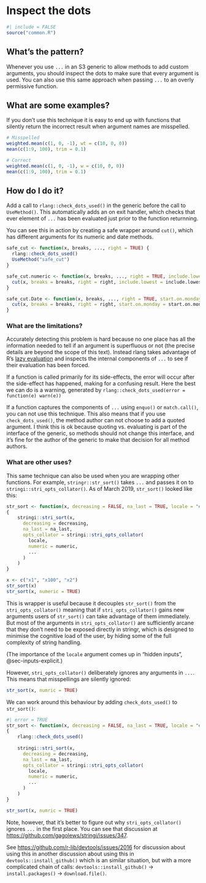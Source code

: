 # Inspect the dots {#sec-dots-inspect}

```r
#| include = FALSE
source("common.R")
```

<!-- call dots-details-s3 ? -->

## What's the pattern?

Whenever you use `...` in an S3 generic to allow methods to add custom arguments, you should inspect the dots to make sure that every argument is used.
You can also use this same approach when passing `...` to an overly permissive function.

## What are some examples?

If you don't use this technique it is easy to end up with functions that silently return the incorrect result when argument names are misspelled.

```r
# Misspelled
weighted.mean(c(1, 0, -1), wt = c(10, 0, 0))
mean(c(1:9, 100), trim = 0.1)

# Correct
weighted.mean(c(1, 0, -1), w = c(10, 0, 0))
mean(c(1:9, 100), trim = 0.1)
```

## How do I do it?

Add a call to `rlang::check_dots_used()` in the generic before the call to `UseMethod()`.
This automatically adds an on exit handler, which checks that ever element of `...` has been evaluated just prior to the function returnning.

You can see this in action by creating a safe wrapper around `cut()`, which has different arguments for its numeric and date methods.

```r
safe_cut <- function(x, breaks, ..., right = TRUE) {
  rlang::check_dots_used()
  UseMethod("safe_cut")
}

safe_cut.numeric <- function(x, breaks, ..., right = TRUE, include.lowest = FALSE) {
  cut(x, breaks = breaks, right = right, include.lowest = include.lowest)
}

safe_cut.Date <- function(x, breaks, ..., right = TRUE, start.on.monday = TRUE) {
  cut(x, breaks = breaks, right = right, start.on.monday = start.on.monday)
}
```

### What are the limitations?

Accurately detecting this problem is hard because no one place has all the information needed to tell if an argument is superfluous or not (the precise details are beyond the scope of this text).
Instead rlang takes advantage of R's [lazy evaluation](https://adv-r.hadley.nz/functions.html#lazy-evaluation) and inspects the internal components of `...` to see if their evaluation has been forced.

If a function is called primarily for its side-effects, the error will occur after the side-effect has happened, making for a confusing result.
Here the best we can do is a warning, generated by `rlang::check_dots_used(error = function(e) warn(e))`

If a function captures the components of `...` using `enquo()` or `match.call()`, you can not use this technique.
This also means that if you use `check_dots_used()`, the method author can not choose to add a quoted argument.
I think this is ok because quoting vs. evaluating is part of the interface of the generic, so methods should not change this interface, and it's fine for the author of the generic to make that decision for all method authors.

### What are other uses?

This same technique can also be used when you are wrapping other functions.
For example, `stringr::str_sort()` takes `...` and passes it on to `stringi::stri_opts_collator()`.
As of March 2019, `str_sort()` looked like this:

```r
str_sort <- function(x, decreasing = FALSE, na_last = TRUE, locale = "en",  numeric = FALSE, ...) 
{
    stringi::stri_sort(x, 
      decreasing = decreasing, 
      na_last = na_last, 
      opts_collator = stringi::stri_opts_collator(
        locale, 
        numeric = numeric, 
        ...
      )
    )
}
```

```r
x <- c("x1", "x100", "x2")
str_sort(x)
str_sort(x, numeric = TRUE)
```

This is wrapper is useful because it decouples `str_sort()` from the `stri_opts_collator()` meaning that if `stri_opts_collator()` gains new arguments users of `str_sort()` can take advantage of them immediately.
But most of the arguments in `stri_opts_collator()` are sufficiently arcane that they don't need to be exposed directly in stringr, which is designed to minimise the cognitive load of the user, by hiding some of the full complexity of string handling.

(The importance of the `locale` argument comes up in "hidden inputs", @sec-inputs-explicit.)

However, `stri_opts_collator()` deliberately ignores any arguments in `...`.
This means that misspellings are silently ignored:

```r
str_sort(x, numric = TRUE)
```

We can work around this behaviour by adding `check_dots_used()` to `str_sort()`:

```r
#| error = TRUE
str_sort <- function(x, decreasing = FALSE, na_last = TRUE, locale = "en",  numeric = FALSE, ...) 
{
    rlang::check_dots_used()
  
    stringi::stri_sort(x, 
      decreasing = decreasing, 
      na_last = na_last, 
      opts_collator = stringi::stri_opts_collator(
        locale, 
        numeric = numeric, 
        ...
      )
    )
}

str_sort(x, numric = TRUE)
```

Note, however, that it's better to figure out why `stri_opts_collator()` ignores `...` in the first place.
You can see that discussion at <https://github.com/gagolews/stringi/issues/347>.

See <https://github.com/r-lib/devtools/issues/2016> for discussion about using this in another discussion about using this in `devtools::install_github()` which is an similar situation, but with a more complicated chain of calls: `devtools::install_github()` -\> `install.packages()` -\> `download.file()`.
